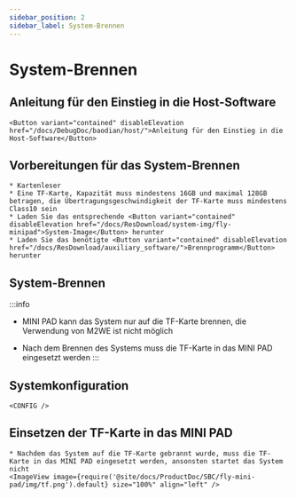 ```yaml
---
sidebar_position: 2
sidebar_label: System-Brennen
---
```





# System-Brennen

## Anleitung für den Einstieg in die Host-Software

    <Button variant="contained" disableElevation href="/docs/DebugDoc/baodian/host/">Anleitung für den Einstieg in die Host-Software</Button>

## Vorbereitungen für das System-Brennen

    * Kartenleser
    * Eine TF-Karte, Kapazität muss mindestens 16GB und maximal 128GB betragen, die Übertragungsgeschwindigkeit der TF-Karte muss mindestens Class10 sein
    * Laden Sie das entsprechende <Button variant="contained" disableElevation href="/docs/ResDownload/system-img/fly-minipad">System-Image</Button> herunter
    * Laden Sie das benötigte <Button variant="contained" disableElevation href="/docs/ResDownload/auxiliary_software/">Brennprogramm</Button> herunter

## System-Brennen

:::info
* MINI PAD kann das System nur auf die TF-Karte brennen, die Verwendung von M2WE ist nicht möglich
* Nach dem Brennen des Systems muss die TF-Karte in das MINI PAD eingesetzt werden
:::

    <TF />

            

## Systemkonfiguration

    <CONFIG />




## Einsetzen der TF-Karte in das MINI PAD

    * Nachdem das System auf die TF-Karte gebrannt wurde, muss die TF-Karte in das MINI PAD eingesetzt werden, ansonsten startet das System nicht
    <ImageView image={require('@site/docs/ProductDoc/SBC/fly-mini-pad/img/tf.png').default} size="100%" align="left" />  


